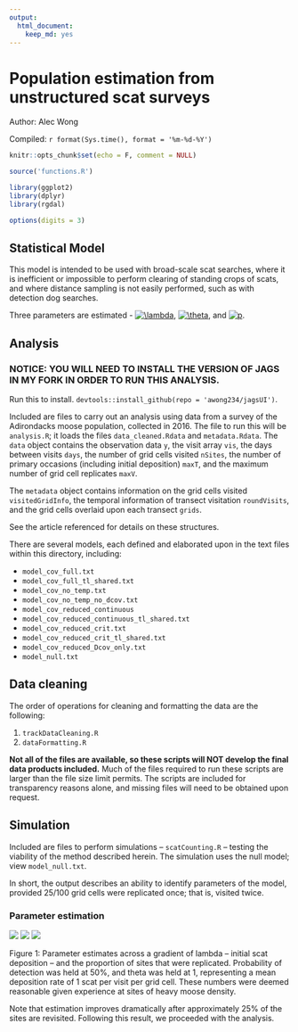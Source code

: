 ```yaml
---
output:
  html_document:
    keep_md: yes
---
```



# Population estimation from unstructured scat surveys

Author: Alec Wong

Compiled: `r format(Sys.time(), format = '%m-%d-%Y')`


```r
knitr::opts_chunk$set(echo = F, comment = NULL)

source('functions.R')

library(ggplot2)
library(dplyr)
library(rgdal)

options(digits = 3)
```

## Statistical Model

This model is intended to be used with broad-scale scat searches, where it is inefficient or impossible to perform clearing of standing crops of scats, and where distance sampling is not easily performed, such as with detection dog searches. 

Three parameters are estimated - 
<a href="https://www.codecogs.com/eqnedit.php?latex=\lambda" target="_blank"><img src="https://latex.codecogs.com/gif.latex?\lambda" title="\lambda" /></a>,
<a href="https://www.codecogs.com/eqnedit.php?latex=\theta" target="_blank"><img src="https://latex.codecogs.com/gif.latex?\theta" title="\theta" /></a>, and
<a href="https://www.codecogs.com/eqnedit.php?latex=p" target="_blank"><img src="https://latex.codecogs.com/gif.latex?p" title="p" /></a>.



## Analysis

### NOTICE: YOU WILL NEED TO INSTALL THE VERSION OF JAGS IN MY FORK IN ORDER TO RUN THIS ANALYSIS.

Run this to install. `devtools::install_github(repo = 'awong234/jagsUI')`.

Included are files to carry out an analysis using data from a survey of the Adirondacks moose population, collected in 2016. The file to run this will be `analysis.R`; it loads the files `data_cleaned.Rdata` and `metadata.Rdata`. The `data` object contains the observation data `y`, the visit array `vis`, the days between visits `days`, the number of grid cells visited `nSites`, the number of primary occasions (including initial deposition) `maxT`, and the maximum number of grid cell replicates `maxV`. 

The `metadata` object contains information on the grid cells visited `visitedGridInfo`, the temporal information of transect visitation `roundVisits`, and the grid cells overlaid upon each transect `grids`. 

See the article referenced for details on these structures.

There are several models, each defined and elaborated upon in the text files within this directory, including:

* `model_cov_full.txt`
* `model_cov_full_tl_shared.txt`
* `model_cov_no_temp.txt`
* `model_cov_no_temp_no_dcov.txt`
* `model_cov_reduced_continuous`
* `model_cov_reduced_continuous_tl_shared.txt`
* `model_cov_reduced_crit.txt`
* `model_cov_reduced_crit_tl_shared.txt`
* `model_cov_reduced_Dcov_only.txt`
* `model_null.txt`

## Data cleaning

The order of operations for cleaning and formatting the data are the following:

1. `trackDataCleaning.R`
1. `dataFormatting.R`

**Not all of the files are available, so these scripts will NOT develop the final data products included.** Much of the files required to run these scripts are larger than the file size limit permits. The scripts are included for transparency reasons alone, and missing files will need to be obtained upon request.

## Simulation

Included are files to perform simulations -- `scatCounting.R` -- testing the viability of the method described herein. The simulation uses the null model; view `model_null.txt`.

In short, the output describes an ability to identify parameters of the model, provided 25/100 grid cells were replicated once; that is, visited twice.

### Parameter estimation

![](https://github.com/awong234/population_from_scat_model/blob/master/images/lamplot.png)
![](https://github.com/awong234/population_from_scat_model/blob/master/images/p00.png)
![](https://github.com/awong234/population_from_scat_model/blob/master/images/thetaplot.png)

Figure 1: Parameter estimates across a gradient of lambda -- initial scat deposition -- and the proportion of sites that were replicated. Probability of detection was held at 50%, and theta was held at 1, representing a mean deposition rate of 1 scat per visit per grid cell. These numbers were deemed reasonable given experience at sites of heavy moose density.

Note that estimation improves dramatically after approximately 25% of the sites are revisited. Following this result, we proceeded with the analysis.
